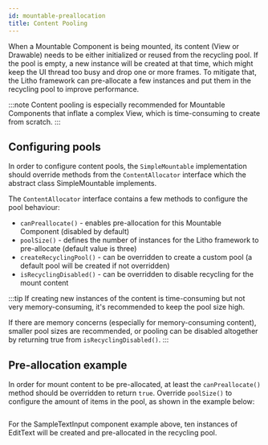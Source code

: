 ```yaml
---
id: mountable-preallocation
title: Content Pooling
---
```


When a Mountable Component is being mounted, its content (View or Drawable) needs to be either initialized or reused from the recycling pool. If the pool is empty, a new instance will be created at that time, which might keep the UI thread too busy and drop one or more frames. To mitigate that, the Litho framework can pre-allocate a few instances and put them in the recycling pool to improve performance.

:::note
Content pooling is especially recommended for Mountable Components that inflate a complex View, which is time-consuming to create from scratch.
:::

## Configuring pools

In order to configure content pools, the `SimpleMountable` implementation should override methods from the `ContentAllocator` interface which the abstract class SimpleMountable implements.

The `ContentAllocator` interface contains a few methods to configure the pool behaviour:

* `canPreallocate()` - enables pre-allocation for this Mountable Component (disabled by default)
* `poolSize()` - defines the number of instances for the Litho framework to pre-allocate (default value is three)
* `createRecyclingPool()` - can be overridden to create a custom pool (a default pool will be created if not overridden)
* `isRecyclingDisabled()` - can be overridden to disable recycling for the mount content

:::tip
If creating new instances of the content is time-consuming but not very memory-consuming, it's recommended to keep the pool size high.

If there are memory concerns (especially for memory-consuming content), smaller pool sizes are recommended, or pooling can be disabled altogether by returning true from `isRecyclingDisabled()`.
:::

## Pre-allocation example

In order for mount content to be pre-allocated, at least the `canPreallocate()` method should be overridden to return `true`. Override `poolSize()` to configure the amount of items in the pool, as shown in the example below:

```kotlin file=sample/src/main/java/com/facebook/samples/litho/kotlin/mountables/SampleTextInput.kt start=start_preallocation_example end=end_preallocation_example
```

For the SampleTextInput component example above, ten instances of EditText will be created and pre-allocated in the recycling pool.
